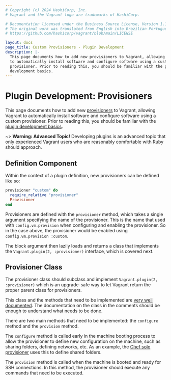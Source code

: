 ```yaml
---
# Copyright (c) 2024 HashiCorp, Inc.
# Vagrant and the Vagrant logo are trademarks of HashiCorp.

# Documentation licensed under the Business Source License, Version 1.1.
# The original work was translated from English into Brazilian Portuguese.
# https://github.com/hashicorp/vagrant/blob/main/LICENSE

layout: docs
page_title: Custom Provisioners - Plugin Development
description: |-
  This page documents how to add new provisioners to Vagrant, allowing Vagrant
  to automatically install software and configure software using a custom
  provisioner. Prior to reading this, you should be familiar with the plugin
  development basics.
---
```


# Plugin Development: Provisioners

This page documents how to add new [provisioners](/vagrant/docs/provisioning/) to Vagrant,
allowing Vagrant to automatically install software and configure software
using a custom provisioner. Prior to reading this, you should be familiar
with the [plugin development basics](/vagrant/docs/plugins/development-basics).

~> **Warning: Advanced Topic!** Developing plugins is an
advanced topic that only experienced Vagrant users who are reasonably
comfortable with Ruby should approach.

## Definition Component

Within the context of a plugin definition, new provisioners can be defined
like so:

```ruby
provisioner "custom" do
  require_relative "provisioner"
  Provisioner
end
```

Provisioners are defined with the `provisioner` method, which takes a
single argument specifying the name of the provisioner. This is the
name that used with `config.vm.provision` when configuring and enabling
the provisioner. So in the case above, the provisioner would be enabled
using `config.vm.provision :custom`.

The block argument then lazily loads and returns a class that implements
the `Vagrant.plugin(2, :provisioner)` interface, which is covered next.

## Provisioner Class

The provisioner class should subclass and implement
`Vagrant.plugin(2, :provisioner)` which is an upgrade-safe way to let
Vagrant return the proper parent class for provisioners.

This class and the methods that need to be implemented are
[very well documented](https://github.com/hashicorp/vagrant/blob/main/lib/vagrant/plugin/v2/provisioner.rb).
The documentation on the class in the comments should be enough
to understand what needs to be done.

There are two main methods that need to be implemented: the
`configure` method and the `provision` method.

The `configure` method is called early in the machine booting process
to allow the provisioner to define new configuration on the machine, such
as sharing folders, defining networks, etc. As an example, the
[Chef solo provisioner](https://github.com/hashicorp/vagrant/blob/main/plugins/provisioners/chef/provisioner/chef_solo.rb#L24)
uses this to define shared folders.

The `provision` method is called when the machine is booted and ready
for SSH connections. In this method, the provisioner should execute
any commands that need to be executed.
